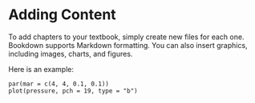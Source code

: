 # Adding Content

To add chapters to your textbook, simply create new files for each one. Bookdown supports Markdown formatting. You can also insert graphics, including images, charts, and figures.

Here is an example:

    par(mar = c(4, 4, 0.1, 0.1))
    plot(pressure, pch = 19, type = "b")
